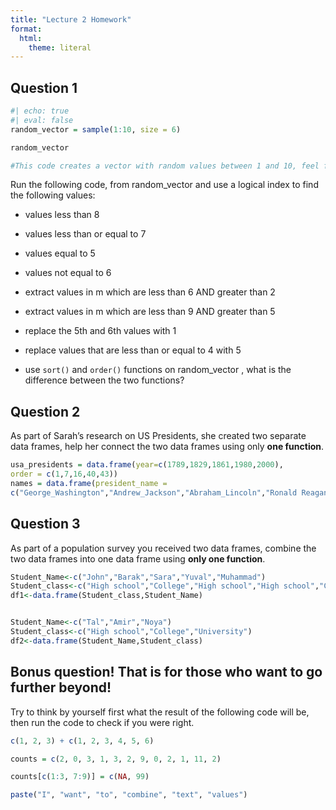 ```yaml
---
title: "Lecture 2 Homework"
format:
  html: 
    theme: literal
---
```


## Question 1

```r
#| echo: true
#| eval: false
random_vector = sample(1:10, size = 6)

random_vector

#This code creates a vector with random values between 1 and 10, feel free to run the code as many times as you want to get new numbers.
```

Run the following code, from random_vector and use a logical index to find the following values:

-   values less than 8

-   values less than or equal to 7

-   values equal to 5

-   values not equal to 6

-   extract values in m which are less than 6 AND greater than 2

-   extract values in m which are less than 9 AND greater than 5

-   replace the 5th and 6th values with 1

-   replace values that are less than or equal to 4 with 5

-   use `sort()` and `order()` functions on random_vector , what is the difference between the two functions?

## Question 2

As part of Sarah's research on US Presidents, she created two separate data frames, help her connect the two data frames using only **one function**.

```r
usa_presidents = data.frame(year=c(1789,1829,1861,1980,2000),
order = c(1,7,16,40,43))
names = data.frame(president_name =
c("George_Washington","Andrew_Jackson","Abraham_Lincoln","Ronald Reagan","George_W._Bush"))

```

## Question 3

As part of a population survey you received two data frames, combine the two data frames into one data frame using **only one function**.


```r
Student_Name<-c("John","Barak","Sara","Yuval","Muhammad")
Student_class<-c("High school","College","High school","High school","College")
df1<-data.frame(Student_class,Student_Name)


Student_Name<-c("Tal","Amir","Noya")
Student_class<-c("High school","College","University")
df2<-data.frame(Student_Name,Student_class)

```


## Bonus question! That is for those who want to go further beyond!

Try to think by yourself first what the result of the following code will be, then run the code to check if you were right.

```r
c(1, 2, 3) + c(1, 2, 3, 4, 5, 6)
```

```r
counts = c(2, 0, 3, 1, 3, 2, 9, 0, 2, 1, 11, 2)

counts[c(1:3, 7:9)] = c(NA, 99)
```

```r
paste("I", "want", "to", "combine", "text", "values")


```
